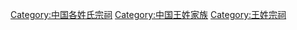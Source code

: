 [[Category:中国各姓氏宗祠|Category:中国各姓氏宗祠]]
[[Category:中国王姓家族|Category:中国王姓家族]]
[[Category:王姓宗祠|Category:王姓宗祠]]
